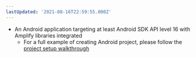 ```yaml
---
lastUpdated: '2021-08-16T22:59:55.000Z'
---
```

* An Android application targeting at least Android SDK API level 16 with Amplify libraries integrated
    * For a full example of creating Android project, please follow the [project setup walkthrough](/lib/project-setup/create-application)
